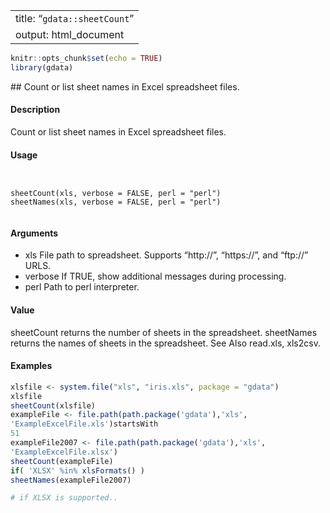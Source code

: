 
---
title: "``gdata::sheetCount``"
output: html_document
---
  
```r
knitr::opts_chunk$set(echo = TRUE)
library(gdata)
```
 ## 
Count or list sheet names in Excel spreadsheet files.

#### Description

Count or list sheet names in Excel spreadsheet files.

#### Usage
<pre><code>

sheetCount(xls, verbose = FALSE, perl = "perl")
sheetNames(xls, verbose = FALSE, perl = "perl")

</code></pre>
#### Arguments

* xls File path to spreadsheet. Supports "http://", "https://", and "ftp://" URLS.
* verbose If TRUE, show additional messages during processing.
* perl Path to perl interpreter.

#### Value

sheetCount returns the number of sheets in the spreadsheet. sheetNames returns the names of
sheets in the spreadsheet.
See Also
read.xls, xls2csv.

#### Examples
```r

xlsfile <- system.file("xls", "iris.xls", package = "gdata")
xlsfile
sheetCount(xlsfile)
exampleFile <- file.path(path.package('gdata'),'xls',
'ExampleExcelFile.xls')startsWith
51
exampleFile2007 <- file.path(path.package('gdata'),'xls',
'ExampleExcelFile.xlsx')
sheetCount(exampleFile)
if( 'XLSX' %in% xlsFormats() )
sheetNames(exampleFile2007)

# if XLSX is supported..
````
       

